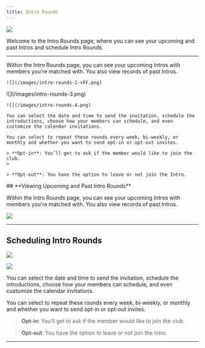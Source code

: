 ```yaml
---
title: Intro Rounds
---
```

![](/images/intro-rounds-1-vFF.png)

Welcome to the Intro Rounds page, where you can see your upcoming and past Intros and schedule Intro Rounds.

---
<Tabs>
  <Tab title="Viewing Upcoming and Past Intro Rounds">
    Within the Intro Rounds page, you can see your upcoming Intros with members you’re matched with. You also view records of past Intros. 

    ![](/images/intro-rounds-2-vFF.png)
  </Tab>
  <Tab title="Scheduling Intro Rounds">
    ![](/images/intro-rounds-3.png)

    ![](/images/intro-rounds-4.png)

    You can select the date and time to send the invitation, schedule the introductions, choose how your members can schedule, and even          customize the calendar invitations.

    You can select to repeat these rounds every week, bi-weekly, or monthly and whether you want to send opt-in or opt-out invites. 

    > **Opt-in**: You’ll get to ask if the member would like to join the club.
    > 

    > **Opt-out**: You have the option to leave or not join the Intro.
  </Tab>
</Tabs>
## **Viewing Upcoming and Past Intro Rounds**

Within the Intro Rounds page, you can see your upcoming Intros with members you’re matched with. You also view records of past Intros. 

![](/images/intro-rounds-2-vFF.png)

---

## **Scheduling Intro Rounds**

![](/images/intro-rounds-3.png)

![](/images/intro-rounds-4.png)


You can select the date and time to send the invitation, schedule the introductions, choose how your members can schedule, and even customize the calendar invitations.

You can select to repeat these rounds every week, bi-weekly, or monthly and whether you want to send opt-in or opt-out invites. 

> **Opt-in**: You’ll get to ask if the member would like to join the club.
> 

> **Opt-out**: You have the option to leave or not join the Intro.

---
